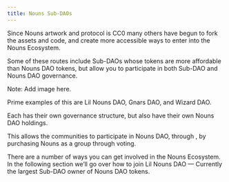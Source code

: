 ```yaml
---
title: Nouns Sub-DAOs
---
```


Since Nouns artwork and protocol is CC0 many others have begun to fork the assets and code, and create more accessible ways to enter into the Nouns Ecosystem.

Some of these routes include Sub-DAOs whose tokens are more affordable than Nouns DAO tokens, but allow you to participate in both Sub-DAO and Nouns DAO governance.

Note: Add image here.

Prime examples of this are Lil Nouns DAO, Gnars DAO, and Wizard DAO.

Each has their own governance structure, but also have their own Nouns DAO holdings.

This allows the communities to participate in Nouns DAO, through <Nutshell children="fractional ownership" glossaryEntry="content/glossary/fractional_ownership.mdx" />, by purchasing Nouns as a group through voting.

There are a number of ways you can get involved in the Nouns Ecosystem. In the following section we’ll go over how to join Lil Nouns DAO — Currently the largest Sub-DAO owner of Nouns DAO tokens.
